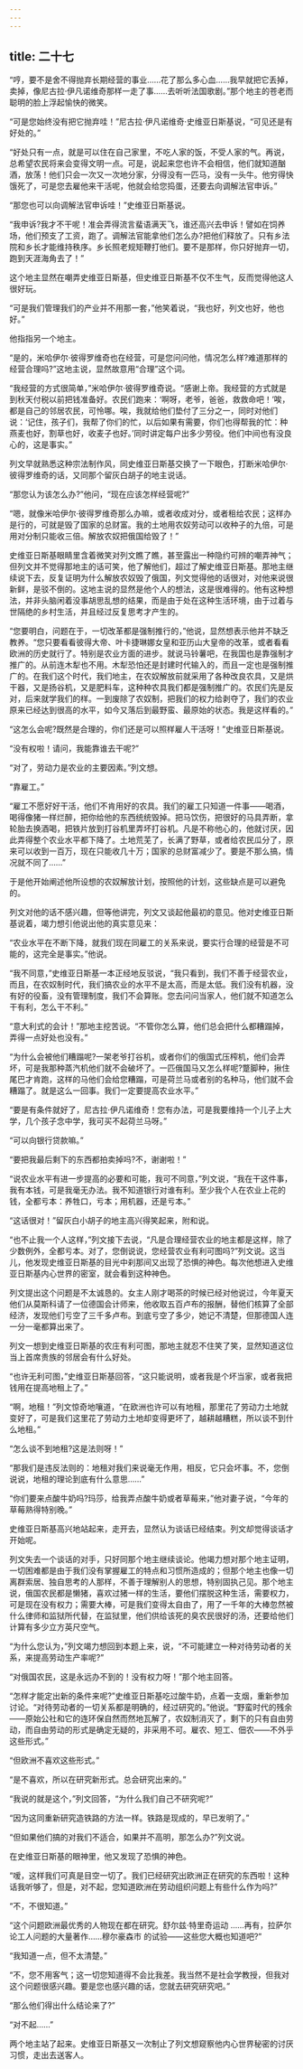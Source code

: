 ```yaml
---
---
---
```

title: 二十七
---




“哼，要不是舍不得抛弃长期经营的事业……花了那么多心血……我早就把它丢掉，卖掉，像尼古拉·伊凡诺维奇那样一走了事……去听听法国歌剧。”那个地主的苍老而聪明的脸上浮起愉快的微笑。

“可是您始终没有把它抛弃哇！”尼古拉·伊凡诺维奇·史维亚日斯基说，“可见还是有好处的。”

“好处只有一点，就是可以住在自己家里，不吃人家的饭，不受人家的气。再说，总希望农民将来会变得文明一点。可是，说起来您也许不会相信，他们就知道酗酒，放荡！他们只会一次又一次地分家，分得没有一匹马，没有一头牛。他穷得快饿死了，可是您去雇他来干活呢，他就会给您捣蛋，还要去向调解法官申诉。”

“那您也可以向调解法官申诉哇！”史维亚日斯基说。

“我申诉?我才不干呢！准会弄得流言蜚语满天飞，谁还高兴去申诉！譬如在饲养场，他们预支了工资，跑了。调解法官能拿他们怎么办?把他们释放了。只有乡法院和乡长才能维持秩序。乡长照老规矩鞭打他们。要不是那样，你只好抛弃一切，跑到天涯海角去了！”

这个地主显然在嘲弄史维亚日斯基，但史维亚日斯基不仅不生气，反而觉得他这人很好玩。

“可是我们管理我们的产业并不用那一套，”他笑着说，“我也好，列文也好，他也好。”

他指指另一个地主。

“是的，米哈伊尔·彼得罗维奇也在经营，可是您问问他，情况怎么样?难道那样的经营合理吗?”这地主说，显然故意用“合理”这个词。

“我经营的方式很简单，”米哈伊尔·彼得罗维奇说。“感谢上帝。我经营的方式就是到秋天付税以前把钱准备好。农民们跑来：‘啊呀，老爷，爸爸，救救命吧！’唉，都是自己的邻居农民，可怜哪。唉，我就给他们垫付了三分之一，同时对他们说：‘记住，孩子们，我帮了你们的忙，以后如果有需要，你们也得帮我的忙：种燕麦也好，割草也好，收麦子也好。’同时讲定每户出多少劳役。他们中间也有没良心的，这是事实。”

列文早就熟悉这种宗法制作风，同史维亚日斯基交换了一下眼色，打断米哈伊尔·彼得罗维奇的话，又同那个留灰白胡子的地主说话。

“那您认为该怎么办?”他问，“现在应该怎样经营呢?”

“嗯，就像米哈伊尔·彼得罗维奇那么办嘛，或者收成对分，或者租给农民；这样办是行的，可就是毁了国家的总财富。我的土地用农奴劳动可以收种子的九倍，可是用对分制只能收三倍。解放农奴把俄国给毁了！”

史维亚日斯基眼睛里含着微笑对列文瞧了瞧，甚至露出一种隐约可辨的嘲弄神气；但列文并不觉得那地主的话可笑，他了解他们，超过了解史维亚日斯基。那地主继续说下去，反复证明为什么解放农奴毁了俄国，列文觉得他的话很对，对他来说很新鲜，是驳不倒的。这地主说的显然是他个人的想法，这是很难得的。他有这种想法，并非头脑闲着没事胡思乱想的结果，而是由于处在这种生活环境，由于过着与世隔绝的乡村生活，并且经过反复思考才产生的。

“您要明白，问题在于，一切改革都是强制推行的，”他说，显然想表示他并不缺乏教养。“您只要看看彼得大帝、叶卡捷琳娜女皇和亚历山大皇帝的改革，或者看看欧洲的历史就行了。特别是农业方面的进步。就说马铃薯吧，在我国也是靠强制才推广的。从前连木犁也不用。木犁恐怕还是封建时代输入的，而且一定也是强制推广的。在我们这个时代，我们地主，在农奴解放前就采用了各种改良农具，又是烘干器，又是扬谷机，又是肥料车，这种种农具我们都是强制推广的。农民们先是反对，后来就学我们的样。一到废除了农奴制，把我们的权力给剥夺了，我们的农业原来已经达到很高的水平，如今又落后到最野蛮、最原始的状态。我是这样看的。”

“这怎么会呢?既然是合理的，你们还是可以照样雇人干活呀！”史维亚日斯基说。

“没有权啦！请问，我能靠谁去干呢?”

“对了，劳动力是农业的主要因素。”列文想。

“靠雇工。”

“雇工不愿好好干活，他们不肯用好的农具。我们的雇工只知道一件事——喝酒，喝得像猪一样烂醉，把你给他的东西统统毁掉。把马饮伤，把很好的马具弄断，拿轮胎去换酒喝，把铁片放到打谷机里弄坏打谷机。凡是不称他心的，他就讨厌，因此弄得整个农业水平都下降了。土地荒芜了，长满了野草，或者给农民瓜分了，原来可以收到一百万，现在只能收几十万；国家的总财富减少了。要是不那么搞，情况就不同了……”

于是他开始阐述他所设想的农奴解放计划，按照他的计划，这些缺点是可以避免的。

列文对他的话不感兴趣，但等他讲完，列文又谈起他最初的意见。他对史维亚日斯基说着，竭力想引他说出他的真实意见来：

“农业水平在不断下降，就我们现在同雇工的关系来说，要实行合理的经营是不可能的，这完全是事实。”他说。

“我不同意，”史维亚日斯基一本正经地反驳说，“我只看到，我们不善于经营农业，而且，在农奴制时代，我们搞农业的水平不是太高，而是太低。我们没有机器，没有好的役畜，没有管理制度，我们不会算账。您去问问当家人，他们就不知道怎么干有利，怎么干不利。”

“意大利式的会计！”那地主挖苦说。“不管你怎么算，他们总会把什么都糟蹋掉，弄得一点好处也没有。”

“为什么会被他们糟蹋呢?一架老爷打谷机，或者你们的俄国式压榨机，他们会弄坏，可是我那种蒸汽机他们就不会破坏了。一匹俄国马又怎么样呢?蹩脚种，揪住尾巴才肯跑，这样的马他们会给您糟蹋，可是荷兰马或者别的名种马，他们就不会糟蹋了。就是这么一回事。我们一定要提高农业水平。”

“要是有条件就好了，尼古拉·伊凡诺维奇！您有办法，可是我要维持一个儿子上大学，几个孩子念中学，我可买不起荷兰马呀。”

“可以向银行贷款嘛。”

“要把我最后剩下的东西都拍卖掉吗?不，谢谢啦！”

“说农业水平有进一步提高的必要和可能，我可不同意，”列文说，“我在干这件事，我有本钱，可是我毫无办法。我不知道银行对谁有利。至少我个人在农业上花的钱，全都亏本：养牲口，亏本；用机器，还是亏本。”

“这话很对！”留灰白小胡子的地主高兴得笑起来，附和说。

“也不止我一个人这样，”列文接下去说，“凡是合理经营农业的地主都是这样，除了少数例外，全都亏本。对了，您倒说说，您经营农业有利可图吗?”列文说。这当儿，他发现史维亚日斯基的目光中刹那间又出现了恐惧的神色。每次他想进入史维亚日斯基内心世界的密室，就会看到这种神色。

列文提出这个问题是不太诚恳的。女主人刚才喝茶的时候已经对他说过，今年夏天他们从莫斯科请了一位德国会计师来，他收取五百卢布的报酬，替他们核算了全部经济，发现他们亏空了三千多卢布。到底亏空了多少，她记不清楚，但那德国人连一分一毫都算出来了。

列文一想到史维亚日斯基的农庄有利可图，那地主就忍不住笑了笑，显然知道这位当上首席贵族的邻居会有什么好处。

“也许无利可图，”史维亚日斯基回答，“这只能说明，或者我是个坏当家，或者我把钱用在提高地租上了。”

“啊，地租！”列文惊奇地嚷道，“在欧洲也许可以有地租，那里花了劳动力土地就变好了，可是我们这里花了劳动力土地却变得更坏了，越耕越糟糕，所以谈不到什么地租。”

“怎么谈不到地租?这是法则呀！”

“那我们是违反法则的：地租对我们来说毫无作用，相反，它只会坏事。不，您倒说说，地租的理论到底有什么意思……”

“你们要来点酸牛奶吗?玛莎，给我弄点酸牛奶或者草莓来，”他对妻子说，“今年的草莓熟得特别晚。”

史维亚日斯基高兴地站起来，走开去，显然认为谈话已经结束。列文却觉得谈话才开始呢。

列文失去一个谈话的对手，只好同那个地主继续谈论。他竭力想对那个地主证明，一切困难都是由于我们没有掌握雇工的特点和习惯所造成的；但那个地主也像一切离群索居、独自思考的人那样，不善于理解别人的思想，特别固执己见。那个地主说，俄国农民都是懒猪，喜欢过猪一样的生活，要他们摆脱这种生活，需要权力，可是现在没有权力；需要大棒，可是我们变得太自由了，用了一千年的大棒忽然被什么律师和监狱所代替，在监狱里，他们供给该死的臭农民很好的汤，还要给他们计算有多少立方英尺空气。

“为什么您认为，”列文竭力想回到本题上来，说，“不可能建立一种对待劳动者的关系，来提高劳动生产率呢?”

“对俄国农民，这是永远办不到的！没有权力呀！”那个地主回答。

“怎样才能定出新的条件来呢?”史维亚日斯基吃过酸牛奶，点着一支烟，重新参加讨论。“对待劳动者的一切关系都是明确的，经过研究的。”他说。“野蛮时代的残余——原始公社和它的连环保自然而然地瓦解了，农奴制消灭了，剩下的只有自由劳动，而自由劳动的形式是确定无疑的，非采用不可。雇农、短工、佃农——不外乎这些形式。”

“但欧洲不喜欢这些形式。”

“是不喜欢，所以在研究新形式。总会研究出来的。”

“我说的就是这个，”列文回答，“为什么我们自己不研究呢?”

“因为这同重新研究造铁路的方法一样。铁路是现成的，早已发明了。”

“但如果他们搞的对我们不适合，如果并不高明，那怎么办?”列文说。

在史维亚日斯基的眼神里，他又发现了恐惧的神色。

“嗳，这样我们可真是目空一切了。我们已经研究出欧洲正在研究的东西啦！这种话我听够了，但是，对不起，您知道欧洲在劳动组织问题上有些什么作为吗?”

“不，不很知道。”

“这个问题欧洲最优秀的人物现在都在研究。舒尔兹·特里奇运动 ……再有，拉萨尔 论工人问题的大量著作……穆尔豪森市 的试验——这些您大概也知道吧?”

“我知道一点，但不太清楚。”

“不，您不用客气；这一切您知道得不会比我差。我当然不是社会学教授，但我对这个问题很感兴趣。要是您也感兴趣的话，您就去研究研究吧。”

“那么他们得出什么结论来了?”

“对不起……”

两个地主站了起来。史维亚日斯基又一次制止了列文想窥察他内心世界秘密的讨厌习惯，走出去送客人。